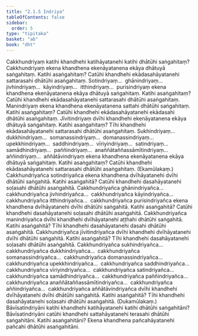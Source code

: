```yaml
---
title: "2.1.5 Indriya"
tableOfContents: false
sidebar:
  order: 5
type: "tipitaka"
basket: "ab"
book: "dht"
---
```



<DynamicBreadcrumb />

<Division number="50" book="dht" bookNo="31" page="10">

<Paragraph number="94" book="dht">
Cakkhundriyaṃ katihi khandhehi katihāyatanehi katihi dhātūhi saṅgahitaṃ? Cakkhundriyaṃ ekena khandhena ekenāyatanena ekāya dhātuyā saṅgahitaṃ. Katihi asaṅgahitaṃ? Catūhi khandhehi ekādasahāyatanehi sattarasahi dhātūhi asaṅgahitaṃ.
</Paragraph>

</Division>
<Division number="51" book="dht" bookNo="31" page="10">

<Paragraph number="95" book="dht">
Sotindriyaṃ…  ghānindriyaṃ…  jivhindriyaṃ…  kāyindriyaṃ…  itthindriyaṃ…  purisindriyaṃ ekena khandhena ekenāyatanena ekāya dhātuyā saṅgahitaṃ. Katihi asaṅgahitaṃ? Catūhi khandhehi ekādasahāyatanehi sattarasahi dhātūhi asaṅgahitaṃ.
</Paragraph>

</Division>
<Division number="52" book="dht" bookNo="31" page="10">

<Paragraph number="96" book="dht">
Manindriyaṃ ekena khandhena ekenāyatanena sattahi dhātūhi saṅgahitaṃ. Katihi asaṅgahitaṃ? Catūhi khandhehi ekādasahāyatanehi ekādasahi dhātūhi asaṅgahitaṃ.
</Paragraph>

</Division>
<Division number="53" book="dht" bookNo="31" page="10">

<Paragraph number="97" book="dht">
Jīvitindriyaṃ dvīhi khandhehi ekenāyatanena ekāya dhātuyā saṅgahitaṃ. Katihi asaṅgahitaṃ? Tīhi khandhehi ekādasahāyatanehi sattarasahi dhātūhi asaṅgahitaṃ.
</Paragraph>

</Division>
<Division number="54" book="dht" bookNo="31" page="11">

<Paragraph number="98" book="dht">
Sukhindriyaṃ…  dukkhindriyaṃ…  somanassindriyaṃ…  domanassindriyaṃ…  upekkhindriyaṃ…  saddhindriyaṃ…  vīriyindriyaṃ…  satindriyaṃ…  samādhindriyaṃ…  paññindriyaṃ…  anaññātaññassāmītindriyaṃ…  aññindriyaṃ…  aññātāvindriyaṃ ekena khandhena ekenāyatanena ekāya dhātuyā saṅgahitaṃ. Katihi asaṅgahitaṃ? Catūhi khandhehi ekādasahāyatanehi sattarasahi dhātūhi asaṅgahitaṃ.

</Paragraph>
</Division>

<Paragraph number="99" type="center" book="dht">
(Ekamūlakaṃ.)


</Paragraph>

<Division number="55" book="dht" bookNo="31" page="11">

<Paragraph number="100" book="dht">
Cakkhundriyañca sotindriyañca ekena khandhena dvīhāyatanehi dvīhi dhātūhi saṅgahitā. Katihi asaṅgahitā? Catūhi khandhehi dasahāyatanehi soḷasahi dhātūhi asaṅgahitā.
</Paragraph>

</Division>
<Division number="56" book="dht" bookNo="31" page="11">

<Paragraph number="101" book="dht">
Cakkhundriyañca ghānindriyañca…  cakkhundriyañca jivhindriyañca…  cakkhundriyañca kāyindriyañca…  cakkhundriyañca itthindriyañca…  cakkhundriyañca purisindriyañca ekena khandhena dvīhāyatanehi dvīhi dhātūhi saṅgahitā. Katihi asaṅgahitā? Catūhi khandhehi dasahāyatanehi soḷasahi dhātūhi asaṅgahitā.
</Paragraph>

</Division>
<Division number="57" book="dht" bookNo="31" page="11">

<Paragraph number="102" book="dht">
Cakkhundriyañca manindriyañca dvīhi khandhehi dvīhāyatanehi aṭṭhahi dhātūhi saṅgahitā. Katihi asaṅgahitā? Tīhi khandhehi dasahāyatanehi dasahi dhātūhi asaṅgahitā.
</Paragraph>

</Division>
<Division number="58" book="dht" bookNo="31" page="11">

<Paragraph number="103" book="dht">
Cakkhundriyañca jīvitindriyañca dvīhi khandhehi dvīhāyatanehi dvīhi dhātūhi saṅgahitā. Katihi asaṅgahitā? Tīhi khandhehi dasahāyatanehi soḷasahi dhātūhi asaṅgahitā.
</Paragraph>

</Division>
<Division number="59" book="dht" bookNo="31" page="11">

<Paragraph number="104" book="dht">
Cakkhundriyañca sukhindriyañca…  cakkhundriyañca dukkhindriyañca…  cakkhundriyañca somanassindriyañca…  cakkhundriyañca domanassindriyañca…  cakkhundriyañca upekkhindriyañca…  cakkhundriyañca saddhindriyañca…  cakkhundriyañca vīriyindriyañca…  cakkhundriyañca satindriyañca…  cakkhundriyañca samādhindriyañca…  cakkhundriyañca paññindriyañca…  cakkhundriyañca anaññātaññassāmītindriyañca…  cakkhundriyañca aññindriyañca…  cakkhundriyañca aññātāvindriyañca dvīhi khandhehi dvīhāyatanehi dvīhi dhātūhi saṅgahitā. Katihi asaṅgahitā? Tīhi khandhehi dasahāyatanehi soḷasahi dhātūhi asaṅgahitā.

</Paragraph>
</Division>

<Paragraph number="105" type="center" book="dht">
(Dukamūlakaṃ.)


</Paragraph>

<Division number="60" book="dht" bookNo="31" page="12">

<Paragraph number="106" book="dht">
Bāvīsatindriyāni katihi khandhehi katihāyatanehi katihi dhātūhi saṅgahitāni? Bāvīsatindriyāni catūhi khandhehi sattahāyatanehi terasahi dhātūhi saṅgahitāni. Katihi asaṅgahitāni? Ekena khandhena pañcahāyatanehi pañcahi dhātūhi asaṅgahitāni.
</Paragraph>
</Division>